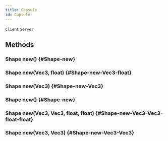 ```yaml
---
title: Capsule
id: Capsule
---
```

`Client`
`Server`

## Methods

### Shape new() {#Shape-new}

### Shape new(Vec3, float) {#Shape-new-Vec3-float}

### Shape new(Vec3) {#Shape-new-Vec3}

### Shape new() {#Shape-new}

### Shape new(Vec3, Vec3, float, float) {#Shape-new-Vec3-Vec3-float-float}

### Shape new(Vec3, Vec3) {#Shape-new-Vec3-Vec3}

